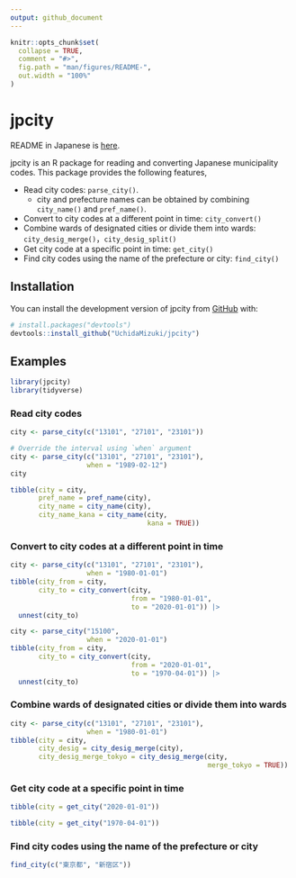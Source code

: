 ```yaml
---
output: github_document
---
```


<!-- README.md is generated from README.Rmd. Please edit that file -->

```r
knitr::opts_chunk$set(
  collapse = TRUE,
  comment = "#>",
  fig.path = "man/figures/README-",
  out.width = "100%"
)
```

# jpcity

<!-- badges: start -->
<!-- badges: end -->

README in Japanese is [here](https://github.com/UchidaMizuki/jpcity/blob/main/README-ja.md).

jpcity is an R package for reading and converting Japanese municipality codes.
This package provides the following features,

- Read city codes: `parse_city()`.
  - city and prefecture names can be obtained by combining `city_name()` and `pref_name()`.
- Convert to city codes at a different point in time: `city_convert()`
- Combine wards of designated cities or divide them into wards: `city_desig_merge()`，`city_desig_split()`
- Get city code at a specific point in time: `get_city()`
- Find city codes using the name of the prefecture or city: `find_city()`

## Installation

You can install the development version of jpcity from [GitHub](https://github.com/) with:

``` r
# install.packages("devtools")
devtools::install_github("UchidaMizuki/jpcity")
```

## Examples

```r
library(jpcity)
library(tidyverse)
```

### Read city codes

```r
city <- parse_city(c("13101", "27101", "23101"))

# Override the interval using `when` argument
city <- parse_city(c("13101", "27101", "23101"),
                   when = "1989-02-12")
city

tibble(city = city,
       pref_name = pref_name(city),
       city_name = city_name(city),
       city_name_kana = city_name(city,
                                  kana = TRUE))
```

### Convert to city codes at a different point in time

```r
city <- parse_city(c("13101", "27101", "23101"),
                   when = "1980-01-01")
tibble(city_from = city,
       city_to = city_convert(city,
                              from = "1980-01-01",
                              to = "2020-01-01")) |> 
  unnest(city_to)

city <- parse_city("15100",
                   when = "2020-01-01")
tibble(city_from = city,
       city_to = city_convert(city,
                              from = "2020-01-01",
                              to = "1970-04-01")) |> 
  unnest(city_to)
```

### Combine wards of designated cities or divide them into wards

```r
city <- parse_city(c("13101", "27101", "23101"),
                   when = "1980-01-01")
tibble(city = city,
       city_desig = city_desig_merge(city),
       city_desig_merge_tokyo = city_desig_merge(city,
                                                 merge_tokyo = TRUE))
```

### Get city code at a specific point in time

```r
tibble(city = get_city("2020-01-01"))

tibble(city = get_city("1970-04-01"))
```

### Find city codes using the name of the prefecture or city

```r
find_city(c("東京都", "新宿区"))
```
